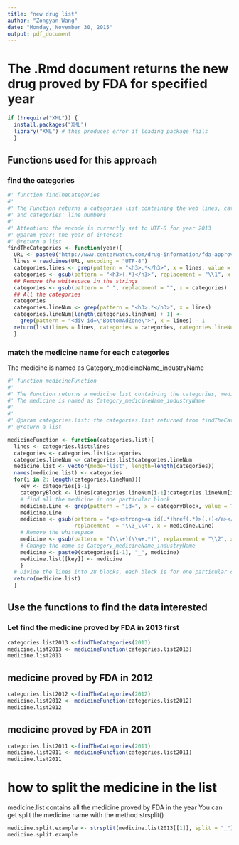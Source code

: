 ```yaml
---
title: "new drug list"
author: "Zongyan Wang"
date: "Monday, November 30, 2015"
output: pdf_document
---
```

# The .Rmd document returns the new drug proved by FDA for specified year
```r
if (!require("XML")) {
  install.packages("XML")
  library("XML") # this produces error if loading package fails
  }
```
## Functions used for this approach
### find the categories
```r
#' function findTheCategories
#'
#' The Function returns a categories list containing the web lines, categories 
#' and categories' line numbers
#'
#' Attention: the encode is currently set to UTF-8 for year 2013
#' @param year: the year of interest
#' @return a list
findTheCategories <- function(year){
  URL <- paste0("http://www.centerwatch.com/drug-information/fda-approved-drugs/year/", year)
  lines = readLines(URL, encoding = "UTF-8")
  categories.lines <- grep(pattern = "<h3>.*</h3>", x = lines, value = T)
  categories <- gsub(pattern = "<h3>(.*)</h3>", replacement = "\\1", x = categories.lines)
  ## Remove the whitespace in the strings
  categories <- gsub(pattern = " ", replacement = "", x = categories)
  ## All the categories
  categories
  categories.lineNum <- grep(pattern = "<h3>.*</h3>", x = lines)
  categories.lineNum[length(categories.lineNum) + 1] <- 
    grep(pattern = "<div id=\"BottomAdZone\">", x = lines) - 1
  return(list(lines = lines, categories = categories, categories.lineNum = categories.lineNum))
  }
```

### match the medicine name for each categories
The medicine is named as Category_medicineName_industryName
```r
#' function medicineFunction
#'
#' The Function returns a medicine list containing the categories, medicine and industry
#' The medicine is named as Category_medicineName_industryName
#'
#' 
#' @param categories.list: the categories.list returned from findTheCategories
#' @return a list

medicineFunction <- function(categories.list){
  lines <- categories.list$lines
  categories <- categories.list$categories
  categories.lineNum <- categories.list$categories.lineNum
  medicine.list <- vector(mode="list", length=length(categories))
  names(medicine.list) <- categories
  for(i in 2: length(categories.lineNum)){
    key <- categories[i-1]
    categoryBlock <- lines[categories.lineNum[i-1]:categories.lineNum[i]]
    # find all the medicine in one particular block
    medicine.Line <- grep(pattern = "id=", x = categoryBlock, value = T)
    medicine.Line
    medicine <- gsub(pattern = "<p><strong><a id(.*)href(.*)>(.+)</a></strong>; (.*);", 
                     replacement  = "\\3_\\4", x = medicine.Line)
    # Remove the whitespace
    medicine <- gsub(pattern = "(\\s+)(\\w+.*)", replacement = "\\2", x = medicine)
    # Change the name as Category_medicineName_industryName
    medicine <- paste0(categories[i-1], "_", medicine)
    medicine.list[[key]] <- medicine
    }
  # Divide the lines into 28 blocks, each block is for one particular category
  return(medicine.list)
  }

```
## Use the functions to find the data interested
### Let find the medicine proved by FDA in 2013 first
```r
categories.list2013 <-findTheCategories(2013)
medicine.list2013 <- medicineFunction(categories.list2013)
medicine.list2013
```

## medicine proved by FDA in 2012
```r
categories.list2012 <-findTheCategories(2012)
medicine.list2012 <- medicineFunction(categories.list2012)
medicine.list2012
```

## medicine proved by FDA in 2011
```r
categories.list2011 <-findTheCategories(2011)
medicine.list2011 <- medicineFunction(categories.list2011)
medicine.list2011
```

# how to split the medicine in the list
medicine.list contains all the medicine proved by FDA in the year
You can get split the medicine name with the method strsplit()
```r
medicine.split.example <- strsplit(medicine.list2013[[1]], split = "_")
medicine.split.example
```


